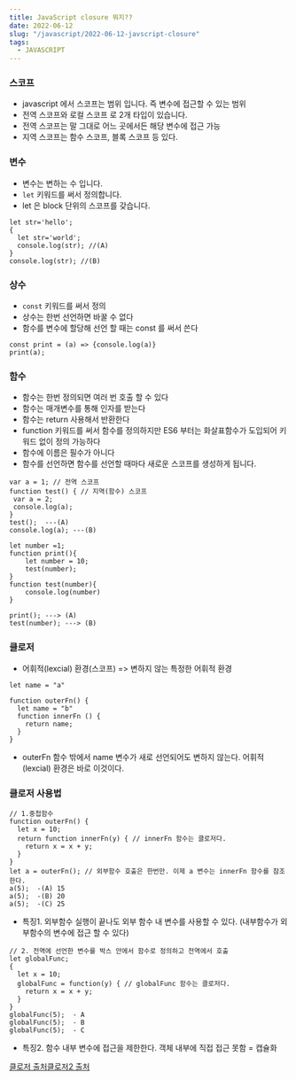 ```yaml
---
title: JavaScript closure 뭐지??
date: 2022-06-12
slug: "/javascript/2022-06-12-javscript-closure"
tags:
  - JAVASCRIPT
---
```

### 스코프

- javascript 에서 스코프는 범위 입니다.
  즉 변수에 접근할 수 있는 범위
- 전역 스코프와 로컬 스코프 로 2개 타입이 있습니다.
- 전역 스코프는 말 그대로 어느 곳에서든 해당 변수에 접근 가능
- 지역 스코프는 함수 스코프, 블록 스코프 등 있다.

### 변수

- 변수는 변하는 수 입니다.
- `let`  키워드를 써서 정의합니다.
- let 은 block 단위의 스코프를 갖습니다.

```
let str='hello';
{
  let str='world';
  console.log(str); //(A)
}
console.log(str); //(B)

```

### 상수

- `const` 키워드를 써서 정의
- 상수는 한번 선언하면 바꿀 수 없다
- 함수를 변수에 할당해 선언 할 때는 const 를 써서 쓴다

```
const print = (a) => {console.log(a)}
print(a);

```

### 함수

- 함수는 한번 정의되면 여러 번 호출 할 수 있다
- 함수는 매개변수를 통해 인자를 받는다
- 함수는 return 사용해서 반환한다
- function 키워드를 써서 함수를 정의하지만
  ES6 부터는 화살표함수가 도입되어 키워드 없이 정의 가능하다
- 함수에 이름은 필수가 아니다
- 함수를 선언하면 함수를 선언할 때마다 새로운 스코프를 생성하게 됩니다.

```
var a = 1; // 전역 스코프
function test() { // 지역(함수) 스코프
 var a = 2;
 console.log(a);
}
test();  ---(A)
console.log(a); ---(B)

```

```
let number =1;
function print(){
	let number = 10;
	test(number);
}
function test(number){
	console.log(number)
}

print(); ---> (A)
test(number); ---> (B)

```

### 클로저

- 어휘적(lexcial) 환경(스코프) => 변하지 않는 특정한 어휘적 환경

```
let name = "a"

function outerFn() {
  let name = "b"
  function innerFn () {
    return name;
  }
}

```

- outerFn 함수 밖에서 name 변수가 새로 선언되어도 변하지 않는다.
  어휘적(lexcial) 환경은 바로 이것이다.

### 클로저 사용법

```
// 1.중첩함수
function outerFn() {
  let x = 10;
  return function innerFn(y) { // innerFn 함수는 클로저다.
    return x = x + y;
  }
}
let a = outerFn(); // 외부함수 호출은 한번만. 이제 a 변수는 innerFn 함수를 참조한다.
a(5);  -(A) 15 
a(5);  -(B) 20
a(5);  -(C) 25

```

- 특징1. 외부함수 실행이 끝나도 외부 함수 내 변수를 사용할 수 있다.
  (내부함수가 외부함수의 변수에 접근 할 수 있다)

```
// 2. 전역에 선언한 변수를 박스 안에서 함수로 정의하고 전역에서 호출
let globalFunc;
{
  let x = 10;
  globalFunc = function(y) { // globalFunc 함수는 클로저다.
    return x = x + y;
  }
}
globalFunc(5);  - A
globalFunc(5);  - B
globalFunc(5);  - C

```

- 특징2. 함수 내부 변수에 접근을 제한한다. 객체 내부에 직접 접근 못함 = 캡슐화

[클로저 출처](https://hanamon.kr/javascript-%ED%81%B4%EB%A1%9C%EC%A0%80/)[클로저2 출처](https://velog.io/@taero30/Closure-%ED%81%B4%EB%A1%9C%EC%A0%80-%EA%B0%9C%EB%85%90)